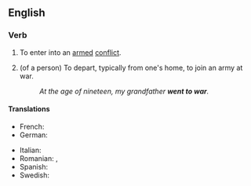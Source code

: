 ==English==

===Verb===
{{en-verb|go<goes,,went,gone> to war}}

# {{lb|en|intransitive}} To enter into an [[armed]] [[conflict]].
# {{lb|en|intransitive}} (of a person) To depart, typically from one's home, to join an army at war.
#: ''At the age of nineteen, my grandfather '''went to war'''.''

====Translations====
{{trans-top|enter armed conflict}}
* French: {{t|fr|entrer en guerre}}
* German: {{t|de|in den Krieg ziehen}}
{{trans-mid}}
* Italian: {{t|it|entrare in guerra}}
* Romanian: {{t|ro|merge la război}}, {{t|ro|pleca la război}}
* Spanish: {{t|es|ir a la guerra}}
* Swedish: {{t|sv|dra ut i krig}}
{{trans-bottom}}